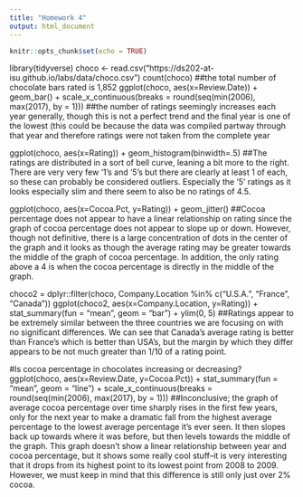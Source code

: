 ---
title: "Homework 4"
output: html_document
---

```{r setup, include=FALSE}
knitr::opts_chunk$set(echo = TRUE)
```

library(tidyverse)
choco <- read.csv("https://ds202-at-isu.github.io/labs/data/choco.csv")
count(choco)
##the total number of chocolate bars rated is 1,852
ggplot(choco, aes(x=Review.Date)) + geom_bar() + scale_x_continuous(breaks = round(seq(min(2006), max(2017), by = 1)))
##the number of ratings seemingly increases each year generally, though this is not a perfect trend and the final year is one of the lowest (this could be because the data was compiled partway through that year and therefore ratings were not taken from the complete year

ggplot(choco, aes(x=Rating)) + geom_histogram(binwidth=.5)
##The ratings are distributed in a sort of bell curve, leaning a bit more to the right. There are very very few '1's and '5's but there are clearly at least 1 of each, so these can probably be considered outliers. Especially the '5' ratings as it looks especially slim and there seem to also be no ratings of 4.5.

ggplot(choco, aes(x=Cocoa.Pct, y=Rating)) + geom_jitter()
##Cocoa percentage does not appear to have a linear relationship on rating since the graph of cocoa percentage does not appear to slope up or down. However, though not definitive, there is a large concentration of dots in the center of the graph and it looks as though the average rating may be greater towards the middle of the graph of cocoa percentage. In addition, the only rating above a 4 is when the cocoa percentage is directly in the middle of the graph.

choco2 = dplyr::filter(choco, Company.Location %in% c("U.S.A.", "France", "Canada"))
ggplot(choco2, aes(x=Company.Location, y=Rating)) + stat_summary(fun = "mean", geom = "bar") + ylim(0, 5)
##Ratings appear to be extremely similar between the three countries we are focusing on with no significant differences. We can see that Canada's average rating is better than France's which is better than USA's, but the margin by which they differ appears to be not much greater than 1/10 of a rating point. 

#Is cocoa percentage in chocolates increasing or decreasing?
ggplot(choco, aes(x=Review.Date, y=Cocoa.Pct)) + stat_summary(fun = "mean", geom = "line") + scale_x_continuous(breaks = round(seq(min(2006), max(2017), by = 1)))
##Inconclusive; the graph of average cocoa percentage over time sharply rises in the first few years, only for the next year to make a dramatic fall from the highest average percentage to the lowest average percentage it's ever seen. It then slopes back up towards where it was before, but then levels towards the middle of the graph. This graph doesn't show a linear relationship between year and cocoa percentage, but it shows some really cool stuff--it is very interesting that it drops from its highest point to its lowest point from 2008 to 2009. However, we must keep in mind that this difference is still only just over 2% cocoa.

